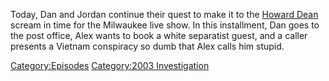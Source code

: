 {{DEFAULTSORT:
    #_EPISODE_0774:December 22, 2003
}}{{Episode
    | title           = December 22, 2003
    | caption         = Listen to this episode on [https://knowledgefight.libsyn.com/774-december-22-2003 Libsyn] [https://open.spotify.com/episode/1fvt9Mw9ThxQxYLY4OtMwx Spotify], Read the [[Transcript/774: December 22, 2003|Unofficial Transcript]], View discussion on [https://reddit.com/10uy55p Reddit]
    | episodeNumber   = 774
    | length          = 01:21:19
    | airDate         = February 6, 2023
    | coverageDate    = December 22, 2003
    | episodeType     = [[:Category:2003 Investigation|2003 Investigation]]
    | appearance      = [[Owen Benjamin]]
    | previousEpisode = [[773: February 2, 2023]]
    | nextEpisode     = [[775: Fireside Chatting]]
}}

{{Stub}}

Today, Dan and Jordan continue their quest to make it to the [[Howard Dean]] scream in time for the Milwaukee live show.  In this installment, Dan goes to the post office, Alex wants to book a white separatist guest, and a caller presents a Vietnam conspiracy so dumb that Alex calls him stupid.

[[Category:Episodes]]
[[Category:2003 Investigation]]
